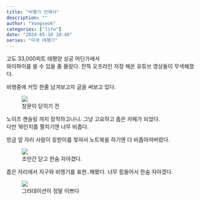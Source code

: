 ```yaml
---
title: "비행기 안에서"
description: ""
author: "Yongseok"
categories: ["life"]
date: "2024-05-10 18:46"
series: "미국 여행기"
---
```




고도 33,000피트 태평양 상공 어딘가에서\
와이파이를 쓸 수 있을 줄 몰랐다. 잔뜩 오프라인 저장 해온 유튜브 영상들이 무색해졌다.

비행중에 커밋 한줄 남겨보고자 글을 써보고 있다. 

<figure>
<img src="/post/images/비행기안에서/airplane_1.jpeg" />
<figcaption>창문이 닫히기 전</figcaption>
</figure>

노이즈 캔슬링 까지 장착하고나니. 그냥 고요하고 좁은 카페가 되었다.\
다만 16인치를 펼치기엔 너무 비좁다.

방금 앞 자리 사람이 등받이를 젖혀서 노트북을 하기엔 더 비좁아져버렸다.

<figure>
<img src="/post/images/비행기안에서/airplane_3.jpeg" />
<figcaption>조만간 닫고 한숨 자야겠다.</figcaption>
</figure>


<Globe client:only="react" />

좁은 자리에서 지구와 비행기를 표현..해봤다. 너무 힘들어서 한숨 자야겠다.



<figure>
<img src="/post/images/비행기안에서/airplane_2.jpeg" />
<figcaption>그라데이션이 정말 이쁘다</figcaption>
</figure>